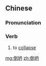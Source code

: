 ==Chinese==
{{zh-forms}}

===Pronunciation===
{{zh-pron
|m=dǎotān
|c=dou2 taan1
|cat=v
}}

===Verb===
{{zh-verb}}

# {{lb|zh|of building}} to [[collapse]]

[[mg:倒坍]]
[[zh:倒坍]]